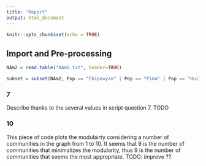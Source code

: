 ```yaml
---
title: "Report"
output: html_document
---
```


```r
knitr::opts_chunk$set(echo = TRUE)
```

## Import and Pre-processing

```r
NAm2 = read.table("NAm2.txt", header=TRUE)

subset = subset(NAm2, Pop == "Chipewyan" | Pop == "Pima" | Pop == "Huilliche")
```

### 7
Describe thanks to the several values in script question 7. TODO

### 10
This piece of code plots the modulairty considering a number of communities in the graph from 1 to 10. It seems that 9 is the number of communities that minimalizes the modularity, thus 9 is the number of communities that seems the most appropriate.
TODO: improve ??

